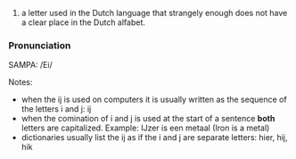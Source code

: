 # a letter used in the Dutch language that strangely enough does not have a clear place in the Dutch alfabet. 

===Pronunciation===
SAMPA: /Ei/

Notes:
* when the ĳ is used on computers it is usually written as the sequence of the letters i and j: ij
* when the comination of i and j is used at the start of a sentence '''both''' letters are capitalized. Example: IJzer is een metaal (Iron is a metal)
* dictionaries usually list the ĳ as if the i and j are separate letters: hier, hij, hik